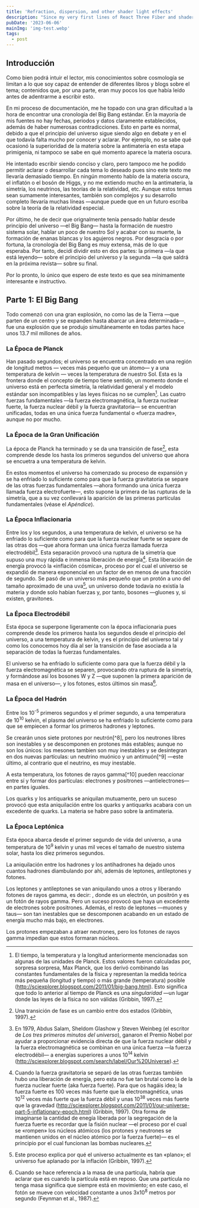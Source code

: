```yaml
---
title: 'Refraction, dispersion, and other shader light effects'
description: "Since my very first lines of React Three Fiber and shader code, I've been obsessed with light and how to reproduce some of its physical properties to add some delight to my 3D scenes ✨."
pubDate: '2023-06-06'
mainImg: 'img-test.webp'
tags:
  - post
---
```



<Quote
  quote="Hay algo fascinante en la ciencia: con una mínima inversión en hechos se obtienen grandes rendimientos en conjeturas."
  cite="Mark Twain, Vida en el Mississippi."
/>

## Introducción

<div class="apply-book-line">
  Como bien podrá intuir el lector, mis conocimientos sobre cosmología se
  limitan a lo que soy capaz de entender de diferentes libros y blogs sobre el
  tema; contenidos que, por una parte, eran muy pocos los que había leído antes
  de adentrarme a escribir esto.
</div>

En mi proceso de documentación, me he topado con una gran dificultad a la hora de encontrar una cronología del Big Bang estándar. En la mayoría de mis fuentes no hay fechas, periodos y datos claramente establecidos, además de haber numerosas contradicciones. Esto en parte es normal, debido a que el principio del universo sigue siendo algo en debate y en el que todavía falta mucho por conocer y aclarar. Por ejemplo, no se sabe qué ocasionó la superioridad de la materia sobre la antimateria en esta etapa primigenia, ni tampoco se sabe en qué momento aparece la materia oscura.

He intentado escribir siendo conciso y claro, pero tampoco me he podido permitir aclarar o desarrollar cada tema lo deseado pues sino este texto me llevaría demasiado tiempo. En ningún momento hablo de la materia oscura, el inflatón o el bosón de Higgs, y no me extiendo mucho en la antimateria, la simetría, los neutrinos, las teorías de la relatividad, etc. Aunque estos temas sean sumamente interesantes, también son complejos y su desarrollo completo llevaría muchas líneas —aunque
puede que en un futuro escriba sobre la teoría de la relatividad especial.

Por último, he de decir que orignalmente tenía pensado hablar desde principio del universo —el Big Bang— hasta la formación de nuestro sistema solar, hablar un poco de nuestro Sol y acabar con su muerte, la formación de enanas blancas y los agujeros negros. Por desgracia o por fortuna, la cronología del Big Bang es muy extensa, más de lo que esperaba. Por tanto, decidí dividir esto en dos partes: la primera —la que está leyendo— sobre el principio del universo y la segunda —la
que saldrá en la próxima revista— sobre su final.

Por lo pronto, lo único que espero de este texto es que sea mínimamente interesante e instructivo.

## Parte 1: El Big Bang

Todo comenzó con una gran explosión, no como las de la Tierra —que parten de
un centro y se expanden hasta abarcar un área determinada—, fue una explosión
que se produjo simultáneamente en todas partes hace unos 13.7 mil millones de
años.

### La Época de Planck

Han pasado segundos; el universo se encuentra concentrado en una región de longitud <Katex f='10^{-35}' /> metros —<Katex f='10^{25}' /> veces más pequeño que un átomo— y a una temperatura de <Katex f='10^{32}' /> kelvin —<Katex f='10^{29}' /> veces la temperatura de nuestro Sol. Esta es la frontera donde el concepto de tiempo tiene sentido, un momento donde el universo está en perfecta simetría, la relatividad general y el modelo estándar son incompatibles y las leyes físicas no se cumplen[^1]. Las cuatro fuerzas fundamentales —la fuerza electromagnética, la fuerza nuclear fuerte, la fuerza nuclear débil y la fuerza gravitatoria— se encuentran unificadas, todas en una única fuerza fundamental o «fuerza madre», aunque no por mucho.

### La Época de la Gran Unificación

La época de Planck ha terminado y se da una transición de fase[^2], esta comprende desde los <Katex f='10^{-43}' /> hasta los <Katex f='10^{-36}' /> primeros segundos del universo que ahora se encuetra a una temperatura de <Katex f='10^{27}' /> kelvin.

En estos momentos el universo ha comenzado su proceso de expansión y se ha enfriado lo suficiente como para que la fuerza gravitatoria se separe de las otras fuerzas fundamentales —ahora formando una única fuerza llamada fuerza electrofuerte—, esto supone la primera de las rupturas de la simetría, que a su vez conllevará la aparición de las primeras partículas fundamentales (véase el _Apéndice_).

### La Época Inflacionaria

Entre los <Katex f='10^{-36}' /> y los <Katex f='10^{-32}' /> segundos, a una temperatura de <Katex f='10^{22}' /> kelvin, el universo se ha enfriado lo suficiente como para que la fuerza nuclear fuerte se separe de las otras dos —que ahora forman una única fuerza llamada fuerza electrodébil[^3]. Esta separación provocó una ruptura de la simetría que supuso una muy rápida e inmensa liberación de energía[^4]. Esta liberación de energía provocó la «inflación cósmica», proceso por el cual el universo se expandió de manera exponencial en un factor de <Katex f='10^{26}' /> en menos de una fracción de segundo. Se pasó de un universo más pequeño que un protón a uno del tamaño aproximado de una uva[^5], un universo donde todavía no existía la materia y donde solo habían fuerzas y, por tanto, bosones —gluones y, si existen, gravitones.

### La Época Electrodébil

Esta época se superpone ligeramente con la época inflacionaria pues comprende desde los primeros <Katex f='10^{-36}' /> hasta los <Katex f='10^{-12}' /> segundos desde el principio del universo, a una temperatura de <Katex f='10^{15}' /> kelvin, y es el principio del universo tal y como los conocemos hoy día al ser la transición de fase asociada a la separación de todas la fuerzas fundamentales.

El universo se ha enfriado lo suficiente como para que la fuerza débil y la fuerza electromagnética se separen, provocando otra ruptura de la simetría, y formándose así los bosones W y Z —que suponen la primera aparición de masa en el universo—, y los fotones, estos últimos sin masa[^6].

### La Época del Hadrón

Entre los 10<sup>-5</sup> primeros segundos y el primer segundo, a una temperatura de 10<sup>10</sup> kelvin, el plasma del universo se ha enfriado lo suficiente como para que se empiecen a formar los primeros hadrones y leptones.

Se crearán unos siete protones por neutrón[^8], pero los neutrones libres son inestables y se
descomponen en protones más estables; aunque no son los únicos: los mesones tambien son muy
inestables y se desintegran en dos nuevas partículas: un neutrino muónico y un antimuón[^9] —este
último, al contrario que el neutrino, es muy inestable.

A esta temperatura, los fotones de rayos gamma[^10] pueden reaccionar entre sí y formar dos
partículas: electrones y positrones —antielectrones— en partes iguales.

Los quarks y los antiquarks se aniquilan mutuamente, pero un suceso provocó que esta
aniquilación entre los quarks y antiquarks acabara con un excedente de quarks. La materia se habre
paso sobre la antimateria.

### La Época Leptónica

Esta época abarca desde el primer segundo de vida del universo, a una temperatura de 10<sup>9</sup>
kelvin y unas mil veces el tamaño de nuestro sistema solar, hasta los diez primeros segundos.

La aniquilación entre los hadrones y los antihadrones ha dejado unos cuantos hadrones
diambulando por ahí, además de leptones, antileptones y fotones.

Los leptones y antileptones se van aniquilando unos a otros y liberando fotones de rayos
gamma, es decir: <Katex f='e^- + e^+ \leftrightarrow \gamma' />, donde <Katex f='e^-' /> es un electrón, <Katex f='e^+' /> un positrón y <Katex f='\gamma' /> es un fotón de rayos
gamma. Pero un suceso provocó que haya un excedente de electrones sobre positrones. Además, el
resto de leptones —muones y taus— son tan inestables que se descomponen acabando en un
estado de energía mucho más bajo, en electrones.

Los protones empezaban a atraer neutrones, pero los fotones de rayos gamma impedían que
estos formaran núcleos.

[^1]: El tiempo, la temperatura y la longitud anteriormente mencionadas son algunas de las unidades de Planck. Estos valores fueron calculadas por, sorpresa sorpresa, Max Planck, que los derivó combinando las constantes fundamentales de la física y representan la medida teórica más pequeña (longitud y tiempo) o más grande (temperatura) posible (http://sciexplorer.blogspot.com/2011/01/big-bang.html). Esto significa que todo lo anterior al tiempo de Planck es una _singularidad_ —un lugar donde las leyes de la física no son válidas (Gribbin, 1997).
[^2]: Una transición de fase es un cambio entre dos estados (Gribbin, 1997).
[^3]: En 1979, Abdus Salam, Sheldom Glashow y Steven Weinbeg (el escritor de _Los tres primeros minutos del universo_), ganaron el Premio Nobel por ayudar a proporcionar evidencia directa de que la fuerza nuclear débil y la fuerza electromagnética se combinan en una única fuerza —la fuerza electrodébil— a energías superiores a unos 10<sup>14</sup> kelvin (http://sciexplorer.blogspot.com/search/label/Our%20Universe).
[^4]: Cuando la fuerza gravitatoria se separó de las otras fuerzas también hubo una liberación de energía, pero esta no fue tan brutal como la de la fuerza nuclear fuerte (aka fuerza fuerte). Para que os hagáis idea; la fuerza fuerte es 100 veces más fuerte que la electromagnética, unas 10<sup>12</sup> veces más fuerte que la fuerza débil y unas 10<sup>38</sup> veces más fuerte que la gravedad (http://sciexplorer.blogspot.com/2011/01/our-universe-part-5-inflationary-epoch.html) (Gribbin, 1997). Otra forma de imaginarse la cantidad de enegía liberada por la segregación de la fuerza fuerte es recordar que la fisión nuclear —el proceso por el cual se «rompen» los núcleos atómicos (los protones y neutrones se mantienen unidos en el núcleo atómico por la fuerza fuerte)— es el principio por el cual funcionan las bombas nucleares.
[^5]: Este proceso explica por qué el universo actualmente es tan «plano»; el universo fue aplanado por la inflación (Gribbin, 1997).
[^6]: Cuando se hace referencia a la masa de una partícula, habría que aclarar que es cuando la partícula está en reposo. Que una partícula no tenga masa significa que siempre está en movimiento; en este caso, el fotón se mueve con velocidad constante a unos 3x10<sup>8</sup> metros por segundo (Feynman et al., 1987).
